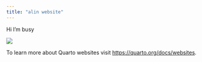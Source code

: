 ```yaml
---
title: "alin website"
---
```


Hi I'm busy

![](images/nerd.gif)

To learn more about Quarto websites visit <https://quarto.org/docs/websites>.
